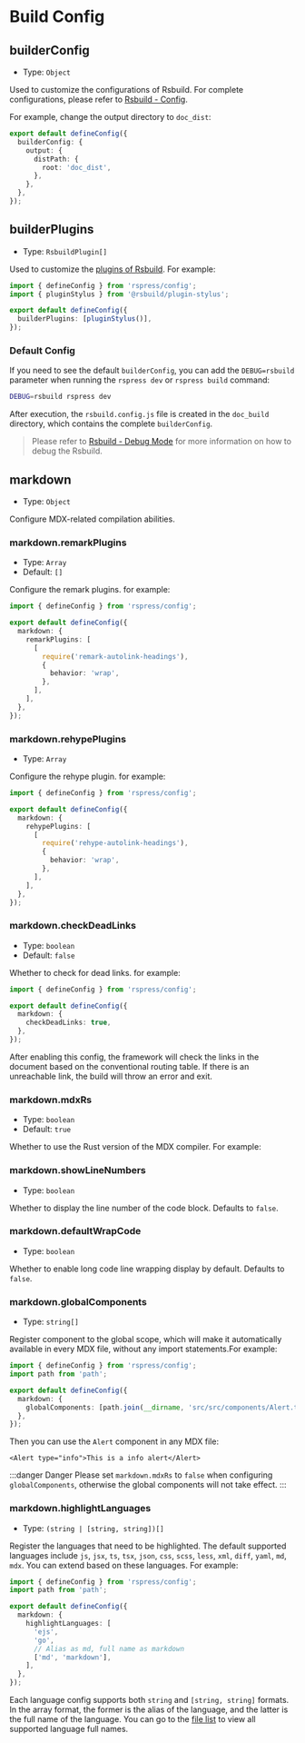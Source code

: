 # Build Config

## builderConfig

- Type: `Object`

Used to customize the configurations of Rsbuild. For complete configurations, please refer to [Rsbuild - Config](https://rsbuild.dev/config/).

For example, change the output directory to `doc_dist`:

```ts title="rspress.config.ts"
export default defineConfig({
  builderConfig: {
    output: {
      distPath: {
        root: 'doc_dist',
      },
    },
  },
});
```

## builderPlugins

- Type: `RsbuildPlugin[]`

Used to customize the [plugins of Rsbuild](https://rsbuild.dev). For example:

```ts title="rspress.config.ts"
import { defineConfig } from 'rspress/config';
import { pluginStylus } from '@rsbuild/plugin-stylus';

export default defineConfig({
  builderPlugins: [pluginStylus()],
});
```

### Default Config

If you need to see the default `builderConfig`, you can add the `DEBUG=rsbuild` parameter when running the `rspress dev` or `rspress build` command:

```bash
DEBUG=rsbuild rspress dev
```

After execution, the `rsbuild.config.js` file is created in the `doc_build` directory, which contains the complete `builderConfig`.

> Please refer to [Rsbuild - Debug Mode](https://rsbuild.dev/guide/debug/debug-mode) for more information on how to debug the Rsbuild.

## markdown

- Type: `Object`

Configure MDX-related compilation abilities.

### markdown.remarkPlugins

- Type: `Array`
- Default: `[]`

Configure the remark plugins. for example:

```ts title="rspress.config.ts"
import { defineConfig } from 'rspress/config';

export default defineConfig({
  markdown: {
    remarkPlugins: [
      [
        require('remark-autolink-headings'),
        {
          behavior: 'wrap',
        },
      ],
    ],
  },
});
```

### markdown.rehypePlugins

- Type: `Array`

Configure the rehype plugin. for example:

```ts title="rspress.config.ts"
import { defineConfig } from 'rspress/config';

export default defineConfig({
  markdown: {
    rehypePlugins: [
      [
        require('rehype-autolink-headings'),
        {
          behavior: 'wrap',
        },
      ],
    ],
  },
});
```

### markdown.checkDeadLinks

- Type: `boolean`
- Default: `false`

Whether to check for dead links. for example:

```ts title="rspress.config.ts"
import { defineConfig } from 'rspress/config';

export default defineConfig({
  markdown: {
    checkDeadLinks: true,
  },
});
```

After enabling this config, the framework will check the links in the document based on the conventional routing table. If there is an unreachable link, the build will throw an error and exit.

### markdown.mdxRs

- Type: `boolean`
- Default: `true`

Whether to use the Rust version of the MDX compiler. For example:


<MdxRs />

### markdown.showLineNumbers

- Type: `boolean`

Whether to display the line number of the code block. Defaults to `false`.

### markdown.defaultWrapCode

- Type: `boolean`

Whether to enable long code line wrapping display by default. Defaults to `false`.

### markdown.globalComponents

- Type: `string[]`

Register component to the global scope, which will make it automatically available in every MDX file, without any import statements.For example:

```ts title="rspress.config.ts"
import { defineConfig } from 'rspress/config';
import path from 'path';

export default defineConfig({
  markdown: {
    globalComponents: [path.join(__dirname, 'src/src/components/Alert.tsx')],
  },
});
```

Then you can use the `Alert` component in any MDX file:

```mdx title="test.mdx"
<Alert type="info">This is a info alert</Alert>
```

:::danger Danger
Please set `markdown.mdxRs` to `false` when configuring `globalComponents`, otherwise the global components will not take effect.
:::

### markdown.highlightLanguages

- Type: `(string | [string, string])[]`

Register the languages that need to be highlighted. The default supported languages include `js`, `jsx`, `ts`, `tsx`, `json`, `css`, `scss`, `less`, `xml`, `diff`, `yaml`, `md`, `mdx`. You can extend based on these languages. For example:

```ts title="rspress.config.ts"
import { defineConfig } from 'rspress/config';
import path from 'path';

export default defineConfig({
  markdown: {
    highlightLanguages: [
      'ejs',
      'go',
      // Alias as md, full name as markdown
      ['md', 'markdown'],
    ],
  },
});
```

Each language config supports both `string` and `[string, string]` formats. In the array format, the former is the alias of the language, and the latter is the full name of the language. You can go to the [file list](https://github.com/react-syntax-highlighter/react-syntax-highlighter/tree/master/src/languages/prism) to view all supported language full names.
